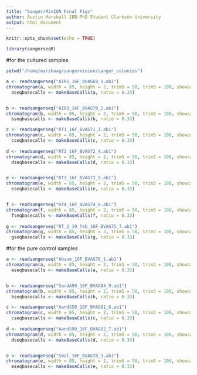```yaml
---
title: "Sanger/MinION Final Figs"
author: Austin Marshall IBB-PhD Student Clarkson University
output: html_document
---
```


```r
knitr::opts_chunk$set(echo = TRUE)

library(sangerseqR)
```


#for the cultured samples
```r

setwd("/home/marshaag/sangerminion/sanger_colonies")

a <- readsangerseq("AIR1_16F_BVAG69_1.ab1")
chromatogram(a, width = 85, height = 2, trim5 = 50, trim3 = 100, showcalls = "primary", filename = "21_7_27_colony1_FINAL.svg")
  aseqbasecalls <- makeBaseCalls(a, ratio = 0.33)


b <- readsangerseq("AIR3_16F_BVAG70_2.ab1")
chromatogram(b, width = 85, height = 2, trim5 = 50, trim3 = 100, showcalls = "primary", filename = "21_7_27_colony2_FINAL.svg")
  bseqbasecalls <- makeBaseCalls(b, ratio = 0.33)

c <- readsangerseq("RT1_16F_BVAG71_3.ab1")
chromatogram(c, width = 85, height = 2, trim5 = 50, trim3 = 100, showcalls = "primary", filename = "21_7_27_colony3_FINAL.svg")
  cseqbasecalls <- makeBaseCalls(c, ratio = 0.33)
  
d <- readsangerseq("RT2_16F_BVAG72_4.ab1")
chromatogram(d, width = 85, height = 2, trim5 = 50, trim3 = 100, showcalls = "primary", filename = "21_7_21_colony4_FINAL.svg")
  dseqbasecalls <- makeBaseCalls(d, ratio = 0.33)


e <- readsangerseq("RT3_16F_BVAG73_5.ab1")
chromatogram(e, width = 85, height = 2, trim5 = 50, trim3 = 100, showcalls = "primary", filename = "21_7_21_colony5_FINAL.svg")
  eseqbasecalls <- makeBaseCalls(e, ratio = 0.33)


f <- readsangerseq("RT4_16F_BVAG74_6.ab1")
chromatogram(f, width = 85, height = 2, trim5 = 50, trim3 = 100, showcalls = "primary", filename = "21_7_21_colony6_FINAL.svg")
  fseqbasecalls <- makeBaseCalls(f, ratio = 0.33)
  
g <- readsangerseq("RT_2_19_feb_16F_BVAG75_7.ab1")
chromatogram(g, width = 85, height = 2, trim5 = 50, trim3 = 100, showcalls = "primary", filename = "21_7_21_colony7_FINAL.svg")
  gseqbasecalls <- makeBaseCalls(g, ratio = 0.33)
```


#for the pure control samples
```r
a <- readsangerseq("Abaum_16F_BVAG76_1.ab1")
chromatogram(a, width = 85, height = 2, trim5 = 50, trim3 = 100, showcalls = "primary", filename = "Abaum_pure_FINAL.pdf")
  aseqbasecalls <- makeBaseCalls(a, ratio = 0.33)


b <- readsangerseq("SandA90_16F_BVAG84_9.ab1")
chromatogram(b, width = 85, height = 2, trim5 = 50, trim3 = 100, showcalls = "primary", filename = "SandA90_pure_FINAL.pdf")
  bseqbasecalls <- makeBaseCalls(b, ratio = 0.33)

c <- readsangerseq("AandS50_16F_BVAG81_6.ab1")
chromatogram(c, width = 85, height = 2, trim5 = 50, trim3 = 100, showcalls = "primary", filename = "AandS50_pure_FINAL.pdf")
  cseqbasecalls <- makeBaseCalls(c, ratio = 0.33)
  
d <- readsangerseq("AandS90_16F_BVAG82_7.ab1")
chromatogram(d, width = 85, height = 2, trim5 = 50, trim3 = 100, showcalls = "primary", filename = "AandS90_pure_FINAL.pdf")
  dseqbasecalls <- makeBaseCalls(d, ratio = 0.33)


e <- readsangerseq("Smal_16F_BVAG78_3.ab1")
chromatogram(e, width = 85, height = 2, trim5 = 50, trim3 = 100, showcalls = "primary", filename = "Smal_pure_FINAL.pdf")
  eseqbasecalls <- makeBaseCalls(e, ratio = 0.33)


```

